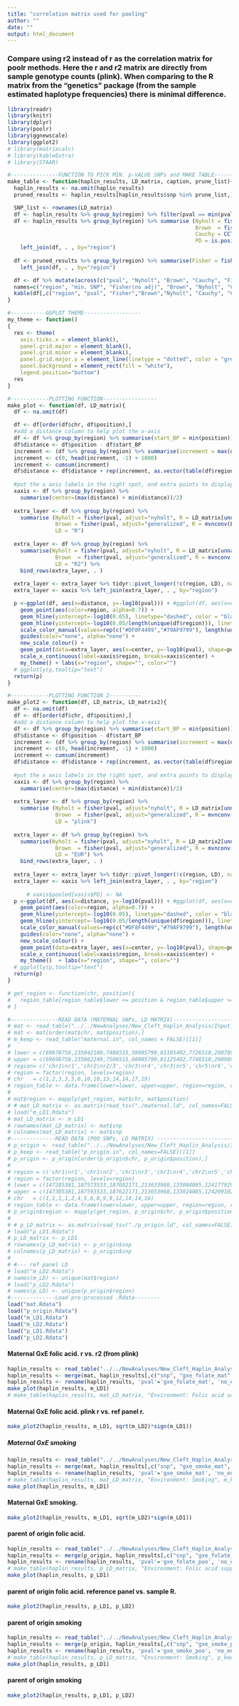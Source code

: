 ```yaml
---
title: "correlation matrix used for pooling"
author: ""
date: ""
output: html_document
---
```

### Compare using r2 instead of r as the correlation matrix for poolr methods. Here the r and r2 matrix are directly from sample genotype counts (plink). When comparing to the R matrix from the "genetics" package (from the sample estimated haplotype frequencies) there is minimal difference.   

```r

library(readr)
library(knitr)
library(dplyr)
library(poolr)
library(ggnewscale)
library(ggplot2)
# library(matrixcalc)
# library(kableExtra)
# library(STAAR)

#---------------FUNCTION TO PICK MIN. p-VALUE SNPs and MAKE TABLE-----------
make_table <- function(haplin_results, LD_matrix, caption, prune_list){
  haplin_results <- na.omit(haplin_results)
  pruned_results <- haplin_results[haplin_results$snp %in% prune_list,]

  SNP_list <- rownames(LD_matrix)
  df <- haplin_results %>% group_by(region) %>% filter(pval == min(pval))
  df <- haplin_results %>% group_by(region) %>% summarise (Nyholt = fisher(pval, adjust="nyholt", R = LD_matrix[unname(snp), unname(snp)])$p,
                                                           Brown  = fisher(pval, adjust="generalized", R = LD_matrix[unname(snp), unname(snp)])$p,
                                                           Cauchy = CCT(pval),
                                                           PD = is.positive.definite(LD_matrix[unname(snp), unname(snp)])) %>%
    left_join(df, . , by="region")
  
  df <- pruned_results %>% group_by(region) %>% summarise(Fisher = fisher(pval)$p, Cauchy_prune = CCT(pval)) %>%
    left_join(df, . , by="region")

  df <- df %>% mutate(across(c("pval", "Nyholt", "Brown", "Cauchy", "Fisher", "Cauchy_prune"), format, digits=2))
  names=c("region", "min. SNP", "Fisher(no adj)", "Brown", "Nyholt", "Cauchy", "Cauchy_pruned")
  kable(df[,c("region", "pval", "Fisher","Brown","Nyholt", "Cauchy", "Cauchy_prune")], col.names=names, caption=caption) %>% kable_styling() %>% row_spec(which(!(df$PD)), bold = T)
}

#-----------GGPLOT THEME------------------
my_theme <- function()
{
  res <- theme(
    axis.ticks.x = element_blank(),
    panel.grid.major = element_blank(), 
    panel.grid.minor = element_blank(),
    panel.grid.major.y = element_line(linetype = "dotted", color = "grey"),
    panel.background = element_rect(fill = "white"),
    legend.position="bottom")
  res
}

#------------PLOTTING FUNCTION-----------------
make_plot <- function(df, LD_matrix){
  df <- na.omit(df)

  df <- df[order(df$chr, df$position),]
  #add a distance column to help plot the x-axis
  df <- df %>% group_by(region) %>% summarise(start_BP = min(position)) %>% left_join(df , . , by=c("region"="region"))
  df$distance <- df$position - df$start_BP
  increment <- (df %>% group_by(region) %>% summarise(increment = max(distance)))$increment
  increment <- c(0, head(increment, -1) + 1000)
  increment <- cumsum(increment)
  df$distance <- df$distance + rep(increment, as.vector(table(df$region)))
  
  #put the x axis labels in the right spot, and extra points to display in new layer (pooled p-values)
  xaxis <- df %>% group_by(region) %>% 
    summarise(center=(max(distance) + min(distance))/2)
  
  extra_layer <- df %>% group_by(region) %>% 
    summarise (Nyholt = fisher(pval, adjust="nyholt", R = LD_matrix[unname(snp), unname(snp)])$p,
               Brown = fisher(pval, adjust="generalized", R = mvnconv(LD_matrix[unname(snp), unname(snp)]))$p,
               LD = "R")
  
  extra_layer <- df %>% group_by(region) %>% 
    summarise(Nyholt = fisher(pval, adjust="nyholt", R = LD_matrix[unname(snp), unname(snp)]^2)$p,
               Brown  = fisher(pval, adjust="generalized", R = mvnconv(LD_matrix[unname(snp), unname(snp)]^2))$p,
               LD = "R2") %>% 
    bind_rows(extra_layer, . )
  
  extra_layer <- extra_layer %>% tidyr::pivot_longer(!c(region, LD), names_to="pooled", values_to="pval")
  extra_layer <- xaxis %>% left_join(extra_layer, . , by="region")

  p <-ggplot(df, aes(x=distance, y=-log10(pval))) + #ggplot(df, aes(x=distance, y=-log10(pval), text=text)) + #
    geom_point(aes(color=region, alpha=0.7)) +
    geom_hline(yintercept=-log10(0.05), linetype="dashed", color = "black") +
    geom_hline(yintercept=-log10(0.05/length(unique(df$region))), linetype="dashed", color = "black") +
    scale_color_manual(values=rep(c("#DF8F4499","#79AF9799"), length(unique(df$region))/2 + 1)) +
    guides(color="none", alpha="none") +
    new_scale_colour() +
    geom_point(data=extra_layer, aes(x=center, y=-log10(pval), shape=pooled, color=LD)) +
    scale_x_continuous(label=xaxis$region, breaks=xaxis$center) +
    my_theme() + labs(x="region", shape="", color="")
  # ggplotly(p,tooltip="text")
  return(p)
}

#------------PLOTTING FUNCTION 2----------
make_plot2 <- function(df, LD_matrix, LD_matrix2){
  df <- na.omit(df)
  df <- df[order(df$chr, df$position),]
  #add a distance column to help plot the x-axis
  df <- df %>% group_by(region) %>% summarise(start_BP = min(position)) %>% left_join(df , . , by=c("region"="region"))
  df$distance <- df$position - df$start_BP
  increment <- (df %>% group_by(region) %>% summarise(increment = max(distance)))$increment
  increment <- c(0, head(increment, -1) + 1000)
  increment <- cumsum(increment)
  df$distance <- df$distance + rep(increment, as.vector(table(df$region)))
  
  #put the x axis labels in the right spot, and extra points to display in new layer (pooled p-values)
  xaxis <- df %>% group_by(region) %>% 
    summarise(center=(max(distance) + min(distance))/2)
  
  extra_layer <- df %>% group_by(region) %>% 
    summarise (Nyholt = fisher(pval, adjust="nyholt", R = LD_matrix[unname(snp), unname(snp)])$p,
               Brown  = fisher(pval, adjust="generalized", R = mvnconv(LD_matrix[unname(snp), unname(snp)]))$p,
               LD = "plink")
  
  extra_layer <- df %>% group_by(region) %>% 
    summarise(Nyholt = fisher(pval, adjust="nyholt", R = LD_matrix2[unname(snp), unname(snp)])$p,
               Brown  = fisher(pval, adjust="generalized", R = mvnconv(LD_matrix2[unname(snp), unname(snp)]))$p,
               LD = "EUR") %>% 
    bind_rows(extra_layer, . )
  
  extra_layer <- extra_layer %>% tidyr::pivot_longer(!c(region, LD), names_to="pooled", values_to="pval")
  extra_layer <- xaxis %>% left_join(extra_layer, . , by="region")
  
      # xaxis$pooled[xaxis$PD] <- NA                                             
  p <-ggplot(df, aes(x=distance, y=-log10(pval))) + #ggplot(df, aes(x=distance, y=-log10(pval), text=text)) + #
    geom_point(aes(color=region, alpha=0.7)) +
    geom_hline(yintercept=-log10(0.05), linetype="dashed", color = "black") +
    geom_hline(yintercept=-log10(0.05/length(unique(df$region))), linetype="dashed", color = "black") +
    scale_color_manual(values=rep(c("#DF8F4499","#79AF9799"), length(unique(df$region))/2 + 1)) +
    guides(color="none", alpha="none") +
    new_scale_colour() +
    geom_point(data=extra_layer, aes(x=center, y=-log10(pval), shape=pooled, color=LD)) +
    scale_x_continuous(label=xaxis$region, breaks=xaxis$center) +
    my_theme()  + labs(x="region", shape="", color="")
  # ggplotly(p,tooltip="text")
  return(p)
}
```

```r
# get_region <- function(chr, position){
#   region_table[region_table$lower <= position & region_table$upper >= position & region_table$chr==chr,"region"]
# }

#---------------READ DATA (MATERNAL SNPs, LD MATRIX)-------------------------
# mat <- read_table("../../NewAnalyses/New_Cleft_Haplin_Analysis/Input_and_Output_Files/mat_info.txt")
# mat <- mat[order(mat$chr, mat$position),]
# m_keep <- read_table("maternal.in", col_names = FALSE)[[1]]
# 
# lower = c(69678758,235042180,7486515,59985799,81105402,7726510,29878959,128190108,24070089,52512510,92079711,36821827,18626795)
# upper = c(69698758,235062249,7506515,60005799,81125402,7746510,29898959,128210108,24090089,52532510,92099711,36841827,18646795)
# region= c('chr1\nr1','chr2\nr2/3','chr3\nr4','chr3\nr5','chr5\nr6','chr6\nr7','chr10\nr8','chr10\nr9','chr13\nr10','chr14\nr11','chr14\nr12','chr17\nr13','chr19\nr14')
# region = factor(region, levels=region)
# chr   = c(1,2,3,3,5,6,10,10,13,14,14,17,19)
# region_table <- data.frame(lower=lower, upper=upper, region=region, chr=chr)
# 
# mat$region <- mapply(get_region, mat$chr, mat$position)
# # mat_LD_matrix <- as.matrix(read_tsv("./maternal.ld", col_names=FALSE))
# load("m_LD1.Rdata")
# mat_LD_matrix <- m_LD1
# rownames(mat_LD_matrix) <- mat$snp
# colnames(mat_LD_matrix) <- mat$snp
#--------------READ DATA (POO SNPs, LD MATRIX) -------------------------------
# p_origin <- read_table("../../NewAnalyses/New_Cleft_Haplin_Analysis/Input_and_Output_Files/poo_info.txt")
# p_keep <- read_table("p_origin.in", col_names=FALSE)[[1]]
# p_origin <- p_origin[order(p_origin$chr, p_origin$position),]
# 
# region = c('chr1\nr1','chr1\nr2','chr1\nr3','chr1\nr4','chr2\nr5','chr4\nr6/7','chr5\nr8','chr6\nr9','chr8\nr10','chr9\nr11','chr9\nr12','chr12\nr13','chr14\nr14','chr14\nr15/16','chr16\nr17')
# region = factor(region, levels=region)
# lower = c(147285381,187573533,187602171,213633968,133004085,124177929,2328794,110487644,3920208,2055892,84780297,95870912,76111457,88243254,19225202)
# upper = c(147305381,187593533,187622171,213653968,133024085,124209102,2348794,110507644,3940208,2075892,84800297,95890912,76131457,88264564,19245202)
# chr   = c(1,1,1,1,2,4,5,6,8,9,9,12,14,14,16)
# region_table <- data.frame(lower=lower, upper=upper, region=region, chr=chr)
# p_origin$region <- mapply(get_region, p_origin$chr, p_origin$position)
# 
# # p_LD_matrix <- as.matrix(read_tsv("./p_origin.ld", col_names=FALSE))
# load("p_LD1.Rdata")
# p_LD_matrix <- p_LD1
# rownames(p_LD_matrix) <- p_origin$snp
# colnames(p_LD_matrix) <- p_origin$snp
# 
# #--- ref panel LD
# load("m_LD2.Rdata")
# names(m_LD) <- unique(mat$region)
# load("p_LD2.Rdata")
# names(p_LD) <- unique(p_origin$region)
#--------------Load pre-processed .Rdata--------
load("mat.Rdata")
load("p_origin.Rdata")
load("m_LD1.Rdata")
load("m_LD2.Rdata")
load("p_LD1.Rdata")
load("p_LD2.Rdata")
```

  
  
#### Maternal GxE folic acid. r vs. r2 (from plink)
```r
haplin_results <- read_table("../../NewAnalyses/New_Cleft_Haplin_Analysis/Input_and_Output_Files/maternal_folate_OFC_haplin.txt")
haplin_results <- merge(mat, haplin_results[,c("snp", "gxe_folate_mat", "maf", "no_env_mat_RR", "env_mat_RR")], by="snp")
haplin_results <- rename(haplin_results, 'pval'='gxe_folate_mat', 'no_env_RR'='no_env_mat_RR', 'env_RR'='env_mat_RR')
make_plot(haplin_results, m_LD1)
# make_table(haplin_results, mat_LD_matrix, "Environment: Folic acid supplementation", m_keep)
```

#### Maternal GxE folic acid. plink r vs. ref panel r.
```r
make_plot2(haplin_results, m_LD1, sqrt(m_LD2)*sign(m_LD1))
```

##### Maternal GxE smoking
```r
haplin_results <- read_table("../../NewAnalyses/New_Cleft_Haplin_Analysis/Input_and_Output_Files/maternal_smoke_OFC_haplin.txt")
haplin_results <- merge(mat, haplin_results[,c("snp", "gxe_smoke_mat", "maf", "no_env_mat_RR", "env_mat_RR")], by="snp")
haplin_results <- rename(haplin_results, 'pval'='gxe_smoke_mat', 'no_env_RR'='no_env_mat_RR', 'env_RR'='env_mat_RR')
# make_table(haplin_results, mat_LD_matrix, "Environment: Smoking", m_keep)
make_plot(haplin_results, m_LD1)
```

#### Maternal GxE smoking.
```r
make_plot2(haplin_results, m_LD1, sqrt(m_LD2)*sign(m_LD1))
```

#### parent of origin folic acid. 
```r
haplin_results <- read_table("../../NewAnalyses/New_Cleft_Haplin_Analysis/Input_and_Output_Files/parental_folate_OFC_haplin.txt")
haplin_results <- merge(p_origin, haplin_results[,c("snp", "gxe_folate_poo", "maf", "env_poo_RR", "no_env_poo_RR")], by="snp")
haplin_results <- rename(haplin_results, 'pval'='gxe_folate_poo', 'no_env_RR'='no_env_poo_RR', 'env_RR'='env_poo_RR')
# make_table(haplin_results, p_LD_matrix, "Environment: Folic acid supplementation", p_keep)
make_plot(haplin_results, p_LD1)
```

#### parent of origin folic acid. reference panel vs. sample R.
```r
make_plot2(haplin_results, p_LD1, p_LD2)
```

#### parent of origin smoking
```r
haplin_results <- read_table("../../NewAnalyses/New_Cleft_Haplin_Analysis/Input_and_Output_Files/parental_smoke_OFC_haplin.txt")
haplin_results <- merge(p_origin, haplin_results[,c("snp", "gxe_smoke_poo", "maf", "env_poo_RR", "no_env_poo_RR")], by="snp")
haplin_results <- rename(haplin_results, 'pval'='gxe_smoke_poo', 'no_env_RR'='no_env_poo_RR', 'env_RR'='env_poo_RR')
# make_table(haplin_results, p_LD_matrix, "Environment: Smoking", p_keep)
make_plot(haplin_results, p_LD1)
```

#### parent of origin smoking
```r
make_plot2(haplin_results, p_LD1, p_LD2)
```

